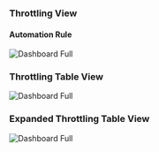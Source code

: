 ### Throttling View

#### Automation Rule

<img
  className="block dark:block"
  src="/images/throttling/rule.jpg"
  alt="Dashboard Full"
/>  

### Throttling Table View

<img
  className="block dark:block"
  src="/images/throttling/time-range.jpg"
  alt="Dashboard Full"
  width={350}
/> 

### Expanded Throttling Table View


<img
  className="block dark:block"
  src="/images/throttling/db-instances.jpg"
  alt="Dashboard Full"
  width={250}
/> 
